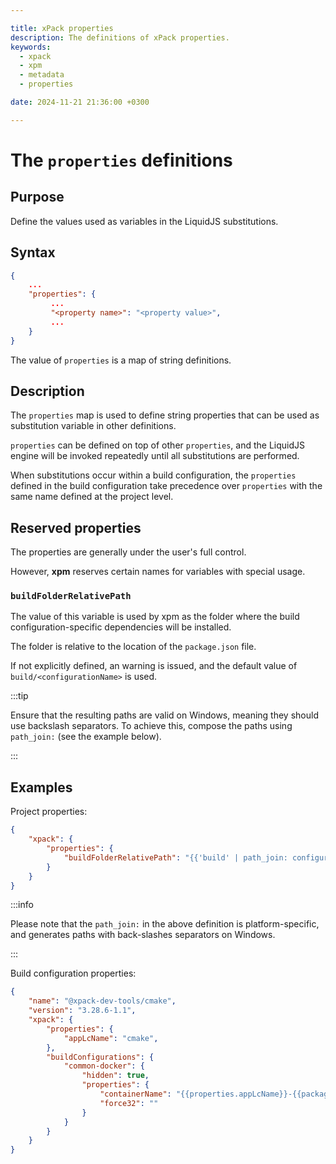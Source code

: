 ```yaml
---

title: xPack properties
description: The definitions of xPack properties.
keywords:
  - xpack
  - xpm
  - metadata
  - properties

date: 2024-11-21 21:36:00 +0300

---
```


# The `properties` definitions

## Purpose

Define the values used as variables in the LiquidJS substitutions.

## Syntax

```json
{
    ...
    "properties": {
         ...
         "<property name>": "<property value>",
         ...
    }
}
```

The value of `properties` is a map of string definitions.

## Description

The `properties` map is used to define string properties that can
be used as substitution variable in other definitions.

`properties` can be defined on top of other `properties`, and the LiquidJS
engine will be invoked repeatedly until all substitutions are performed.

When substitutions occur within a build configuration, the `properties`
defined in the build configuration take precedence over `properties`
with the same name defined at the project level.

## Reserved properties

The properties are generally under the user's full control.

However, **xpm** reserves certain names for variables with special usage.

### `buildFolderRelativePath`

The value of this variable is used by xpm as the folder where the build configuration-specific dependencies will be installed.

The folder is relative to the location of the `package.json` file.

If not explicitly defined, an warning is issued, and the default value of `build/<configurationName>` is used.

:::tip

Ensure that the resulting paths are valid on Windows, meaning they
should use backslash separators. To achieve this, compose the paths
using `path_join:` (see the example below).

:::

## Examples

Project properties:

```json {4}
{
    "xpack": {
        "properties": {
            "buildFolderRelativePath": "{{'build' | path_join: configuration.name | to_filename | downcase}}",
        }
    }
}
```

:::info

Please note that the `path_join:` in the above definition is
platform-specific, and generates paths with back-slashes
separators on Windows.

:::

Build configuration properties:

```json {6,12,13}
{
    "name": "@xpack-dev-tools/cmake",
    "version": "3.28.6-1.1",
    "xpack": {
        "properties": {
            "appLcName": "cmake",
        },
        "buildConfigurations": {
            "common-docker": {
                "hidden": true,
                "properties": {
                    "containerName": "{{properties.appLcName}}-{{package.version}}-{{configuration.name}}",
                    "force32": ""
                }
            }
        }
    }
}
```
